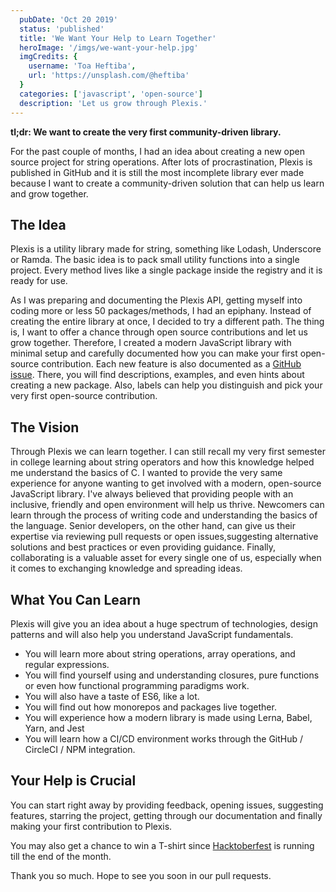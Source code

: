 ```yaml
---
  pubDate: 'Oct 20 2019'
  status: 'published'
  title: 'We Want Your Help to Learn Together'
  heroImage: '/imgs/we-want-your-help.jpg'
  imgCredits: {
    username: 'Toa Heftiba',
    url: 'https://unsplash.com/@heftiba'
  }
  categories: ['javascript', 'open-source']
  description: 'Let us grow through Plexis.'
---
```


**tl;dr: We want to create the very first community-driven library.**

For the past couple of months, I had an idea about creating a new open source project for string operations. After lots of procrastination, Plexis is published in  GitHub and it is still the most incomplete library ever made because I want to create a community-driven solution that can help us learn and grow together.

## The Idea

Plexis is a utility library made for string, something like Lodash, Underscore or Ramda. The basic idea is to pack small utility functions into a single project. Every method lives like a single package inside the registry and it is ready for use.

As I was preparing and documenting the Plexis API, getting myself into coding more or less 50 packages/methods, I had an epiphany.
Instead of creating the entire library at once, I decided to try a different path. The thing is, I want to offer a chance through open source contributions and let us grow together. Therefore, I created a modern JavaScript library with minimal setup and carefully documented how you can make your first open-source contribution. Each new feature is also documented as a [GitHub issue](https://github.com/plexis-js/plexis/issues). There, you will find descriptions, examples, and even hints about creating a new package.
Also, labels can help you distinguish and pick your very first open-source contribution.

## The Vision
Through Plexis we can learn together. I can still recall my very first semester in college learning about string operators and how this knowledge helped me understand the basics of C. I wanted to provide the very same experience for anyone wanting to get involved with a modern, open-source JavaScript library. I've always believed that providing people with an inclusive, friendly and open environment will help us thrive. Newcomers can learn through the process of writing code and understanding the basics of the language. Senior developers, on the other hand, can give us their expertise via reviewing pull requests or open issues,suggesting alternative solutions and best practices or even providing guidance. Finally, collaborating is a valuable asset for every single one of us, especially when it comes to exchanging knowledge and spreading ideas.

## What You Can Learn
Plexis will give you an idea about a huge spectrum of technologies, design patterns and will also help you understand JavaScript fundamentals.

- You will learn more about string operations, array operations, and regular expressions.
- You will find yourself using and understanding closures, pure functions or even how functional programming paradigms work.
- You will also have a taste of ES6, like a lot.
- You will find out how monorepos and packages live together.
- You will experience how a modern library is made using Lerna, Babel, Yarn, and Jest
- You will learn how a CI/CD environment works through the GitHub / CircleCI / NPM integration.

## Your Help is Crucial
You can start right away by providing feedback, opening issues, suggesting features, starring the project, getting through our documentation and finally making your first contribution to Plexis.

You may also get a chance to win a T-shirt since [Hacktoberfest](https://hacktoberfest.digitalocean.com/) is running till the end of the month.

Thank you so much. Hope to see you soon in our pull requests.